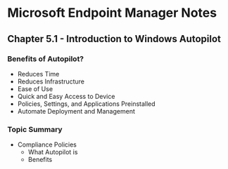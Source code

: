 # Microsoft Endpoint Manager Notes
## Chapter 5.1 - Introduction to Windows Autopilot

### Benefits of Autopilot?
* Reduces Time
* Reduces Infrastructure
* Ease of Use
* Quick and Easy Access to Device
* Policies, Settings, and Applications Preinstalled
* Automate Deployment and Management

### Topic Summary
* Compliance Policies
	* What Autopilot is
	* Benefits